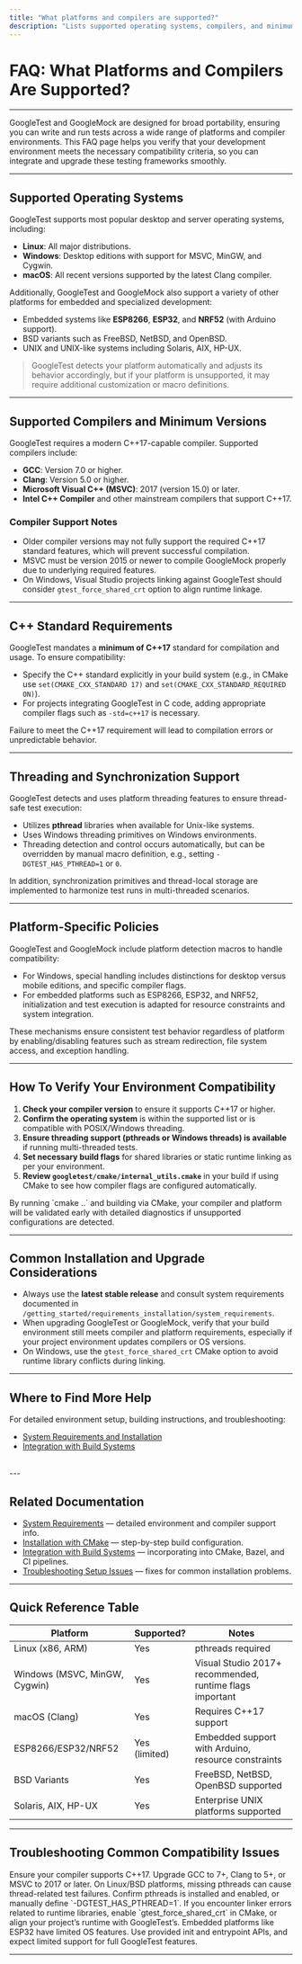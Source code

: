 ```yaml
---
title: "What platforms and compilers are supported?"
description: "Lists supported operating systems, compilers, and minimum C++ standards. References key compatibility details and policy resources, ensuring users can align their environments accordingly before integrating or upgrading GoogleTest/GoogleMock."
---
```


# FAQ: What Platforms and Compilers Are Supported?

---

GoogleTest and GoogleMock are designed for broad portability, ensuring you can write and run tests across a wide range of platforms and compiler environments. This FAQ page helps you verify that your development environment meets the necessary compatibility criteria, so you can integrate and upgrade these testing frameworks smoothly.

---

## Supported Operating Systems

GoogleTest supports most popular desktop and server operating systems, including:

- **Linux**: All major distributions.
- **Windows**: Desktop editions with support for MSVC, MinGW, and Cygwin.
- **macOS**: All recent versions supported by the latest Clang compiler.

Additionally, GoogleTest and GoogleMock also support a variety of other platforms for embedded and specialized development:

- Embedded systems like **ESP8266**, **ESP32**, and **NRF52** (with Arduino support).
- BSD variants such as FreeBSD, NetBSD, and OpenBSD.
- UNIX and UNIX-like systems including Solaris, AIX, HP-UX.

> GoogleTest detects your platform automatically and adjusts its behavior accordingly, but if your platform is unsupported, it may require additional customization or macro definitions.

---

## Supported Compilers and Minimum Versions

GoogleTest requires a modern C++17-capable compiler. Supported compilers include:

- **GCC**: Version 7.0 or higher.
- **Clang**: Version 5.0 or higher.
- **Microsoft Visual C++ (MSVC)**: 2017 (version 15.0) or later.
- **Intel C++ Compiler** and other mainstream compilers that support C++17.

### Compiler Support Notes

- Older compiler versions may not fully support the required C++17 standard features, which will prevent successful compilation.
- MSVC must be version 2015 or newer to compile GoogleMock properly due to underlying required features.
- On Windows, Visual Studio projects linking against GoogleTest should consider `gtest_force_shared_crt` option to align runtime linkage.

---

## C++ Standard Requirements

GoogleTest mandates a **minimum of C++17** standard for compilation and usage. To ensure compatibility:

- Specify the C++ standard explicitly in your build system (e.g., in CMake use `set(CMAKE_CXX_STANDARD 17)` and `set(CMAKE_CXX_STANDARD_REQUIRED ON)`).
- For projects integrating GoogleTest in C code, adding appropriate compiler flags such as `-std=c++17` is necessary.

Failure to meet the C++17 requirement will lead to compilation errors or unpredictable behavior.

---

## Threading and Synchronization Support

GoogleTest detects and uses platform threading features to ensure thread-safe test execution:

- Utilizes **pthread** libraries when available for Unix-like systems.
- Uses Windows threading primitives on Windows environments.
- Threading detection and control occurs automatically, but can be overridden by manual macro definition, e.g., setting `-DGTEST_HAS_PTHREAD=1` or `0`.

In addition, synchronization primitives and thread-local storage are implemented to harmonize test runs in multi-threaded scenarios.

---

## Platform-Specific Policies

GoogleTest and GoogleMock include platform detection macros to handle compatibility:

- For Windows, special handling includes distinctions for desktop versus mobile editions, and specific compiler flags.
- For embedded platforms such as ESP8266, ESP32, and NRF52, initialization and test execution is adapted for resource constraints and system integration.

These mechanisms ensure consistent test behavior regardless of platform by enabling/disabling features such as stream redirection, file system access, and exception handling.

---

## How To Verify Your Environment Compatibility

1. **Check your compiler version** to ensure it supports C++17 or higher.
2. **Confirm the operating system** is within the supported list or is compatible with POSIX/Windows threading.
3. **Ensure threading support (pthreads or Windows threads) is available** if running multi-threaded tests.
4. **Set necessary build flags** for shared libraries or static runtime linking as per your environment.
5. **Review `googletest/cmake/internal_utils.cmake`** in your build if using CMake to see how compiler flags are configured automatically.

<Tip>
By running `cmake ..` and building via CMake, your compiler and platform will be validated early with detailed diagnostics if unsupported configurations are detected.
</Tip>

---

## Common Installation and Upgrade Considerations

- Always use the **latest stable release** and consult system requirements documented in `/getting_started/requirements_installation/system_requirements`.
- When upgrading GoogleTest or GoogleMock, verify that your build environment still meets compiler and platform requirements, especially if your project environment updates compilers or OS versions.
- On Windows, use the `gtest_force_shared_crt` CMake option to avoid runtime library conflicts during linking.

---

## Where to Find More Help

For detailed environment setup, building instructions, and troubleshooting:

- [System Requirements and Installation](https://github.com/google/googletest/tree/main/getting_started/requirements_installation)
- [Integration with Build Systems](https://github.com/google/googletest/tree/main/overview/integration-feature-overview/integration-build-systems)

<br>
---

## Related Documentation

- [System Requirements](../getting_started/requirements_installation/system_requirements) — detailed environment and compiler support info.
- [Installation with CMake](../getting_started/requirements_installation/installation_cmake) — step-by-step build configuration.
- [Integration with Build Systems](../overview/integration-feature-overview/integration-build-systems) — incorporating into CMake, Bazel, and CI pipelines.
- [Troubleshooting Setup Issues](../getting_started/first_test_and_validation/troubleshooting_setup) — fixes for common installation problems.


---

## Quick Reference Table

| Platform             | Supported?      | Notes                                             |
|----------------------|-----------------|---------------------------------------------------|
| Linux (x86, ARM)     | Yes             | pthreads required                                  |
| Windows (MSVC, MinGW, Cygwin) | Yes     | Visual Studio 2017+ recommended, runtime flags important |
| macOS (Clang)        | Yes             | Requires C++17 support                             |
| ESP8266/ESP32/NRF52  | Yes (limited)   | Embedded support with Arduino, resource constraints |
| BSD Variants         | Yes             | FreeBSD, NetBSD, OpenBSD supported                 |
| Solaris, AIX, HP-UX  | Yes             | Enterprise UNIX platforms supported                |

---

## Troubleshooting Common Compatibility Issues

<AccordionGroup title="Common Compatibility Issues">  
<Accordion title="Compiler Version Too Old">  
Ensure your compiler supports C++17. Upgrade GCC to 7+, Clang to 5+, or MSVC to 2017 or later.
</Accordion>  
<Accordion title="Missing pthreads Support">  
On Linux/BSD platforms, missing pthreads can cause thread-related test failures. Confirm pthreads is installed and enabled, or manually define `-DGTEST_HAS_PTHREAD=1`.
</Accordion>  
<Accordion title="Runtime Library Mismatches on Windows">  
If you encounter linker errors related to runtime libraries, enable `gtest_force_shared_crt` in CMake, or align your project’s runtime with GoogleTest’s.
</Accordion>  
<Accordion title="Embedded Platform Limitations">  
Embedded platforms like ESP32 have limited OS features. Use provided init and entrypoint APIs, and expect limited support for full GoogleTest features.
</Accordion>  
</AccordionGroup>

---